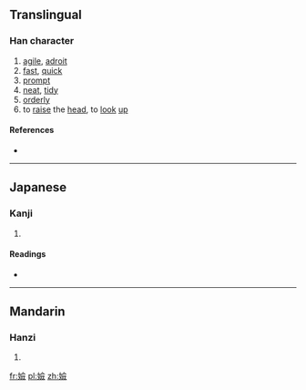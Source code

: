 ==Translingual==

===Han character===
{{Han char|rn=38|rad=女|as=13|sn=16|four=4848<sub>6</sub>|canj=女人一人 (VOMO)|ids=⿰[[女]][[僉]]}}

# [[agile]], [[adroit]]
# [[fast]], [[quick]]
# [[prompt]]
# [[neat]], [[tidy]]
# [[order]]ly
# to [[raise]] the [[head]], to [[look]] [[up]]

====References====
* {{Han ref|kx=0272.010|dkj=06764|dj=0540.030|hdz=21084.130|uh=5B10|ud=23312|bh=E957|bd=59735}}

----

==Japanese==

===Kanji===
{{ja-kanji|grade=|rs=女13}}

# {{defn|lang=ja|sort=女13}}

====Readings====
* {{ja-readings|on=[[せん]] (sen), [[げん]] (gen), [[ぎん]] (gin), [[ごん]] (gon)|kun=[[すばやい]] (subayai), [[つつしむさま]] (tsutsushimusama)}}

----

==Mandarin==

===Hanzi===
{{cmn-hanzi|pin=[[xiān]] ([[xian1]])|wg=hsien<sup>1</sup>}}

# {{defn|lang=cmn|sort=女13}}

[[fr:嬐]]
[[pl:嬐]]
[[zh:嬐]]